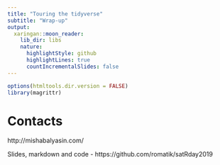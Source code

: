 ```yaml
---
title: "Touring the tidyverse"
subtitle: "Wrap-up"
output:
  xaringan::moon_reader:
    lib_dir: libs
    nature:
      highlightStyle: github
      highlightLines: true
      countIncrementalSlides: false
---
```


```r
options(htmltools.dir.version = FALSE)
library(magrittr)
```

# Contacts

http://mishabalyasin.com/

Slides, markdown and code - https://github.com/romatik/satRday2019
